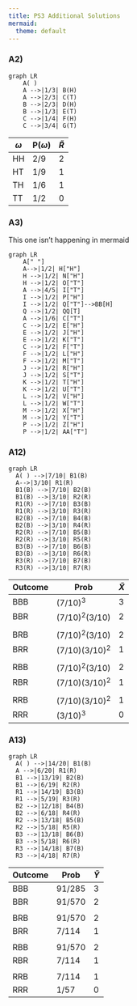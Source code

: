 ---
title: PS3 Additional Solutions
mermaid:
  theme: default
---
### A2)
::: {layout="[1,1]"}
```{mermaid}
graph LR
    A( )
    A -->|1/3| B(H)
    A -->|2/3| C(T)
    B -->|2/3| D(H)
    B -->|1/3| E(T)
    C -->|1/4| F(H)
    C -->|3/4| G(T)

```


| $\omega$ | P$(\omega)$ | $\tilde R$ |
| -------- | ----------- | ---------- |
| HH       |    2/9      |    2       |
| HT       |    1/9      |    1       |
| TH       |    1/6      |    1       |
| TT       |    1/2      |    0       |


:::
### A3)
This one isn't happening in mermaid

```{mermaid}
graph LR
    A[" "]
    A-->|1/2| H["H"]
    H -->|1/2| N["H"]
    H -->|1/2| O["T"]
    A -->|4/5| I["T"]
    I -->|1/2| P["H"]
    I -->|1/2| Q["T"]-->BB[H]
    Q -->|1/2| QQ[T]
    A -->|1/6| C["T"]
    C -->|1/2| E["H"]
    E -->|1/2| J["H"]
    E -->|1/2| K["T"]
    C -->|1/2| F["T"]
    F -->|1/2| L["H"]
    F -->|1/2| M["T"]
    J -->|1/2| R["H"]
    J -->|1/2| S["T"]
    K -->|1/2| T["H"]
    K -->|1/2| U["T"]
    L -->|1/2| V["H"]
    L -->|1/2| W["T"]
    M -->|1/2| X["H"]
    M -->|1/2| Y["T"]
    P -->|1/2| Z["H"]
    P -->|1/2| AA["T"]
```

### A12)
::: {layout="[1,1]"}

```{mermaid}
graph LR
  A( ) -->|7/10| B1(B)
  A-->|3/10| R1(R)
  B1(B) -->|7/10| B2(B)
  B1(B) -->|3/10| R2(R)
  R1(R) -->|7/10| B3(B)
  R1(R) -->|3/10| R3(R)
  B2(B) -->|7/10| B4(B)
  B2(B) -->|3/10| R4(R)
  R2(R) -->|7/10| B5(B)
  R2(R) -->|3/10| R5(R)
  B3(B) -->|7/10| B6(B)
  B3(B) -->|3/10| R6(R)
  R3(R) -->|7/10| B7(B)
  R3(R) -->|3/10| R7(R)
```

| Outcome | Prob             | $\tilde X$ |
| ------- | ---------------- | ---------- |
| BBB     | $(7/10)^3$       | 3          |
| BBR     | $(7/10)^2(3/10)$ | 2          |
|         |                  |            |
| BRB     | $(7/10)^2(3/10)$ | 2          |
| BRR     | $(7/10)(3/10)^2$ | 1          |
|         |                  |            |
| RBB     | $(7/10)^2(3/10)$ | 2          |
| RBR     | $(7/10)(3/10)^2$ | 1          |
|         |                  |            |
| RRB     | $(7/10)(3/10)^2$ | 1          |
| RRR     | $(3/10)^3$       | 0          |

:::



### A13)
::: {layout="[1,1]"}
```{mermaid}
graph LR
  A( ) -->|14/20| B1(B)
  A -->|6/20| R1(R)
  B1 -->|13/19| B2(B)
  B1 -->|6/19| R2(R)
  R1 -->|14/19| B3(B)
  R1 -->|5/19| R3(R)
  B2 -->|12/18| B4(B)
  B2 -->|6/18| R4(R)
  R2 -->|13/18| B5(B)
  R2 -->|5/18| R5(R)
  B3 -->|13/18| B6(B)
  B3 -->|5/18| R6(R)
  R3 -->|14/18| B7(B)
  R3 -->|4/18| R7(R)
```

| Outcome | Prob   | $\tilde Y$ |
| ------- | ------ | ---------- |
| BBB     | 91/285 | 3          |
| BBR     | 91/570 | 2          |
|         |        |            | 
| BRB     | 91/570 | 2          |
| BRR     | 7/114  | 1          |
|         |        |            | 
| RBB     | 91/570 | 2          |
| RBR     | 7/114  | 1          |
|         |        |            | 
| RRB     | 7/114  | 1          |
| RRR     | 1/57   | 0          |

:::